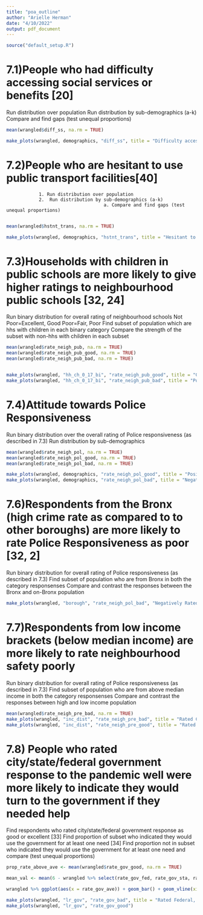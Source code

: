 ```yaml
---
title: "poa_outline"
author: "Arielle Herman"
date: "4/10/2022"
output: pdf_document
---
```


```r
source("default_setup.R")
```


# 7.1)People who had difficulty accessing social services or benefits [20]

Run distribution over population
Run distribution by sub-demographics (a-k)
Compare and find gaps (test unequal proportions)

```r
mean(wrangled$diff_ss, na.rm = TRUE)

make_plots(wrangled, demographics, "diff_ss", title = "Difficulty accessing Social security benefits")
```

# 7.2)People who are hesitant to use public transport facilities[40]
                1. Run distribution over population
                2.  Run distribution by sub-demographics (a-k)
                                        a. Compare and find gaps (test unequal proportions)
                                        
```r
mean(wrangled$hstnt_trans, na.rm = TRUE)

make_plots(wrangled, demographics, "hstnt_trans", title = "Hesitant to Use public transit")
```

# 7.3)Households with children in public schools are more likely to give higher ratings to neighbourhood public schools [32, 24]

Run binary distribution for overall rating of neighbourhood schools 
Not Poor=Excellent, Good
Poor=Fair, Poor
Find subset of population which are hhs with children in each binary category 
Compare the strength of the subset with non-hhs with children in each subset

```r
mean(wrangled$rate_neigh_pub, na.rm = TRUE)
mean(wrangled$rate_neigh_pub_good, na.rm = TRUE)
mean(wrangled$rate_neigh_pub_bad, na.rm = TRUE)


make_plots(wrangled, "hh_ch_0_17_bi", "rate_neigh_pub_good", title = "Good or Excellent Rating of Public Schools")
make_plots(wrangled, "hh_ch_0_17_bi", "rate_neigh_pub_bad", title = "Poor or Very Poor Rating of Public Schools")
```

# 7.4)Attitude towards Police Responsiveness

Run binary distribution over the overall rating of Police responsiveness (as described in 7.3)
Run distribution by sub-demographics

```r
mean(wrangled$rate_neigh_pol, na.rm = TRUE)
mean(wrangled$rate_neigh_pol_good, na.rm = TRUE)
mean(wrangled$rate_neigh_pol_bad, na.rm = TRUE)

make_plots(wrangled, demographics, "rate_neigh_pol_good", title = "Positively Rated Police Responsiveness")
make_plots(wrangled, demographics, "rate_neigh_pol_bad", title = "Negatively Rated Police Responsiveness")
```


# 7.6)Respondents from the Bronx (high crime rate as compared to to other boroughs) are more likely to rate Police Responsiveness as poor [32, 2]

Run binary distribution for overall rating of Police responsiveness (as described in 7.3)
Find subset of population who are from Bronx in both the category responsenses
Compare and contrast the responses between the Bronx and on-Bronx population

```r
make_plots(wrangled, "borough", "rate_neigh_pol_bad", "Negatively Rated Police Responsiveness")
```

# 7.7)Respondents from low income brackets (below median income) are more likely to rate neighbourhood safety poorly

Run binary distribution for overall rating of Police responsiveness (as described in 7.3)
Find subset of population who are from above median income  in both the category responsenses
Compare and contrast the responses between high and low income population

```r
mean(wrangled$rate_neigh_pre_bad, na.rm = TRUE)
make_plots(wrangled, "inc_dist", "rate_neigh_pre_bad", title = "Rated Crime Prevention Well")
make_plots(wrangled, "inc_dist", "rate_neigh_pre_good", title = "Rated Crime Prevention Poorly")
```


# 7.8) People who rated city/state/federal government response to the pandemic well were more likely to indicate they would turn to the government if they needed help

Find respondents who rated city/state/federal government response as good or excellent [33]
Find proportion of subset who indicated they would use the government for at least one need [34]
Find proportion not in subset who indicated they would use the government for at least one need and compare (test unequal proportions)

```r
prop_rate_above_ave <- mean(wrangled$rate_gov_good, na.rm = TRUE)

mean_val <- mean(6 - wrangled %>% select(rate_gov_fed, rate_gov_sta, rate_gov_cit) %>% unlist, na.rm = TRUE)

wrangled %>% ggplot(aes(x = rate_gov_ave)) + geom_bar() + geom_vline(xintercept = mean_val)

make_plots(wrangled, "lr_gov", "rate_gov_bad", title = "Rated Federal, State, and City Government (Very) poorly")
make_plots(wrangled, "lr_gov", "rate_gov_good")
```

